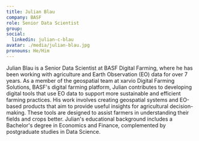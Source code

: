 ```yaml
---
title: Julian Blau
company: BASF
role: Senior Data Scientist
group:
social:
  linkedin: julian-c-blau
avatar: ./media/julian-blau.jpg
pronouns: He/Him
---
```

Julian Blau is a Senior Data Scientist at BASF Digital Farming, where he has been working with agriculture and Earth Observation (EO) data for over 7 years. As a member of the geospatial team at xarvio Digital Farming Solutions, BASF's digital farming platform, Julian contributes to developing digital tools that use EO data to support more sustainable and efficient farming practices.
His work involves creating geospatial systems and EO-based products that aim to provide useful insights for agricultural decision-making. These tools are designed to assist farmers in understanding their fields and crops better.
Julian's educational background includes a Bachelor's degree in Economics and Finance, complemented by postgraduate studies in Data Science.